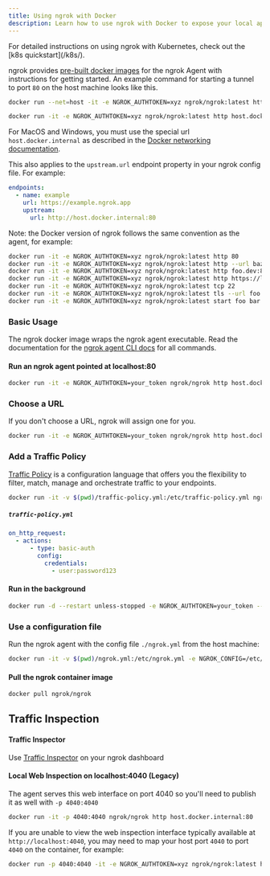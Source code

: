 ```yaml
---
title: Using ngrok with Docker
description: Learn how to use ngrok with Docker to expose your local applications and services to the internet.
---
```






<Tip>
For detailed instructions on using ngrok with Kubernetes, check out the [k8s quickstart](/k8s/).
</Tip>

ngrok provides [pre-built docker images](https://hub.docker.com/r/ngrok/ngrok) for the ngrok Agent with instructions for getting started. An example command for starting a tunnel to port `80` on the host machine looks like this.

<Tabs>
<Tab title="Debian Linux">

```bash
docker run --net=host -it -e NGROK_AUTHTOKEN=xyz ngrok/ngrok:latest http 80
```

</Tab>
<Tab title="Windows or Mac">

```bash
docker run -it -e NGROK_AUTHTOKEN=xyz ngrok/ngrok:latest http host.docker.internal:80
```

For MacOS and Windows, you must use the special url `host.docker.internal` as described in the [Docker networking documentation](https://docs.docker.com/desktop/mac/networking/#use-cases-and-workarounds).

This also applies to the `upstream.url` endpoint property in your ngrok config file. For example:

```yaml
endpoints:
  - name: example
    url: https://example.ngrok.app
    upstream:
      url: http://host.docker.internal:80
```

</Tab>
</Tabs>

Note: the Docker version of ngrok follows the same convention as the agent, for example:

```bash
docker run -it -e NGROK_AUTHTOKEN=xyz ngrok/ngrok:latest http 80                            # secure public URL for port 80 web server
docker run -it -e NGROK_AUTHTOKEN=xyz ngrok/ngrok:latest http --url baz.ngrok.dev 8080   # port 8080 available at baz.ngrok.dev
docker run -it -e NGROK_AUTHTOKEN=xyz ngrok/ngrok:latest http foo.dev:80                    # tunnel to host:port instead of localhost
docker run -it -e NGROK_AUTHTOKEN=xyz ngrok/ngrok:latest http https://localhost:5001        # expose a local https server running on port 5001
docker run -it -e NGROK_AUTHTOKEN=xyz ngrok/ngrok:latest tcp 22                             # tunnel arbitrary TCP traffic to port 22
docker run -it -e NGROK_AUTHTOKEN=xyz ngrok/ngrok:latest tls --url foo.com 443           # TLS traffic for foo.com to port 443
docker run -it -e NGROK_AUTHTOKEN=xyz ngrok/ngrok:latest start foo bar baz                  # start tunnels from the configuration file
```

### Basic Usage

The ngrok docker image wraps the ngrok agent executable. Read the documentation for the [ngrok agent CLI docs](/agent/cli/) for all commands.

#### Run an ngrok agent pointed at localhost:80

```bash
docker run -it -e NGROK_AUTHTOKEN=your_token ngrok/ngrok http host.docker.internal:80
```

### Choose a URL

If you don't choose a URL, ngrok will assign one for you.

```bash
docker run -it -e NGROK_AUTHTOKEN=your_token ngrok/ngrok http host.docker.internal:80 --url https://your-url-here.ngrok.app
```

### Add a Traffic Policy

[Traffic Policy](/traffic-policy/) is a configuration language that offers you the flexibility to filter, match, manage and orchestrate traffic to your endpoints.

```bash
docker run -it -v $(pwd)/traffic-policy.yml:/etc/traffic-policy.yml ngrok/ngrok:alpine http host.docker.internal:80 --traffic-policy-file /etc/traffic-policy.yml
```

##### `traffic-policy.yml`

```yaml
on_http_request:
  - actions:
      - type: basic-auth
        config:
          credentials:
            - user:password123
```

#### Run in the background

```bash
docker run -d --restart unless-stopped -e NGROK_AUTHTOKEN=your_token --name ngrok-agent ngrok/ngrok http host.docker.internal:80
```

### Use a configuration file

Run the ngrok agent with the config file `./ngrok.yml` from the host machine:

```bash
docker run -it -v $(pwd)/ngrok.yml:/etc/ngrok.yml -e NGROK_CONFIG=/etc/ngrok.yml ngrok/ngrok:alpine http host.docker.internal:80
```

#### Pull the ngrok container image

```bash
docker pull ngrok/ngrok
```

## Traffic Inspection

#### Traffic Inspector

Use [Traffic Inspector](https://dashboard.ngrok.com/ac_aHNlbPD0YUEUrqWbr9xZQJUflCx/traffic-inspector) on your ngrok dashboard

#### Local Web Inspection on localhost:4040 (Legacy)

The agent serves this web interface on port 4040 so you'll need to publish it as well with `-p 4040:4040`

```bash
docker run -it -p 4040:4040 ngrok/ngrok http host.docker.internal:80
```

If you are unable to view the web inspection interface typically available at `http://localhost:4040`, you may need to map your host port `4040` to port `4040` on the container, for example:

```bash
docker run -p 4040:4040 -it -e NGROK_AUTHTOKEN=xyz ngrok/ngrok:latest http host.docker.internal:80
```
